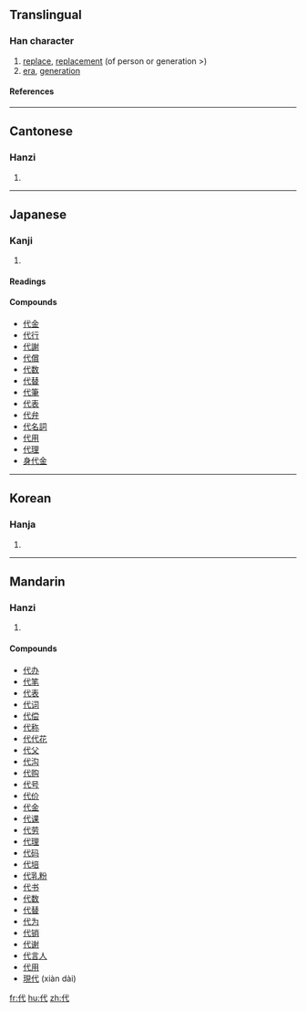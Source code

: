 ==Translingual==
===Han character===
{{Han char|rn=9|rad=人|as=03|sn=5|four=2324<sub>0</sub>|canj=人戈心 (OIP)}}
# [[replace]], [[replacement]] (of person or generation >)
# [[era]], [[generation]]
====References====
{{Han ref|kx=0093.110|dkj=00386|dj=0197.070|hdz=10113.050|uh=4EE3|ud=20195|bh=A54E|bd=42318}}
----
==Cantonese==
===Hanzi===
{{yue-hanzi|jyut=|y=[[doi6]]}}
# {{defn|Cantonese}}
----
==Japanese==
===Kanji===
{{ja-kanji|grade=3|rs=人03}}
# {{defn|Japanese}}
====Readings====
{{ja-readings|on=ダイ (dai), タイ (tai)|kun=[[かわる]] (kawaru), [[よ]] (yo), [[しろ]] (shiro)}}

====Compounds====
*[[代金]]
*[[代行]]
*[[代謝]]
*[[代償]]
*[[代数]]
*[[代替]]
*[[代筆]]
*[[代表]]
*[[代弁]]
*[[代名詞]]
*[[代用]]
*[[代理]]
*[[身代金]]
----
==Korean==
===Hanja===
{{ko-hanja|hangeul=대|rv=dae|mr=tae}}
# {{defn|Korean}}
----
==Mandarin==
===Hanzi===
{{cmn-hanzi|pin=[[dài]] ([[dai4]])|wg=tai<sup>4</sup>}}
# {{defn|Mandarin}}

====Compounds====
*[[代办]]
*[[代笔]]
*[[代表]]
*[[代词]]
*[[代偿]]
*[[代称]]
*[[代代花]]
*[[代父]]
*[[代沟]]
*[[代购]]
*[[代号]]
*[[代价]]
*[[代金]]
*[[代课]]
*[[代劳]]
*[[代理]]
*[[代码]]
*[[代培]]
*[[代乳粉]]
*[[代书]]
*[[代数]]
*[[代替]]
*[[代为]]
*[[代销]]
*[[代谢]]
*[[代言人]]
*[[代用]]
*[[現代]] (xiàn dài)

[[fr:代]]
[[hu:代]]
[[zh:代]]